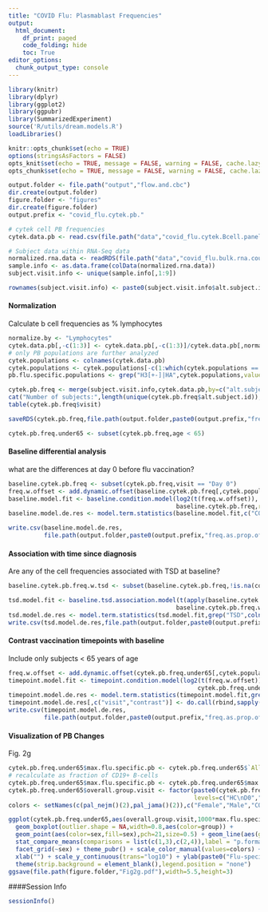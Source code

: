 ```yaml
---
title: "COVID Flu: Plasmablast Frequencies"
output:
  html_document:
    df_print: paged
    code_folding: hide
    toc: True
editor_options:
  chunk_output_type: console
---
```


```r
library(knitr)
library(dplyr)
library(ggplot2)
library(ggpubr)
library(SummarizedExperiment)
source('R/utils/dream.models.R')
loadLibraries()

knitr::opts_chunk$set(echo = TRUE)
options(stringsAsFactors = FALSE)
opts_knit$set(echo = TRUE, message = FALSE, warning = FALSE, cache.lazy = FALSE, out.width=900)
opts_chunk$set(echo = TRUE, message = FALSE, warning = FALSE, cache.lazy = FALSE, out.width=900)

output.folder <- file.path("output","flow.and.cbc")
dir.create(output.folder)
figure.folder <- "figures"
dir.create(figure.folder)
output.prefix <- "covid_flu.cytek.pb."

# cytek cell PB frequencies
cytek.data.pb <- read.csv(file.path("data","covid_flu.cytek.Bcell.panel.plasmablast.counts.csv"),check.names = F)

# Subject data within RNA-Seq data
normalized.rna.data <- readRDS(file.path("data","covid_flu.bulk.rna.count.data.RDS"))
sample.info <- as.data.frame(colData(normalized.rna.data))
subject.visit.info <- unique(sample.info[,1:9])

rownames(subject.visit.info) <- paste0(subject.visit.info$alt.subject.id,".",subject.visit.info$visit)
```

#### Normalization
Calculate b cell frequencies as % lymphocytes
```r
normalize.by <- "Lymphocytes"
cytek.data.pb[,-c(1:3)] <- cytek.data.pb[,-c(1:3)]/cytek.data.pb[,normalize.by]
# only PB populations are further analyzed
cytek.populations <- colnames(cytek.data.pb)
cytek.populations <- cytek.populations[-c(1:which(cytek.populations == "Live CD19+"))]
pb.flu.specific.populations <- grep("H3[+-]|HA",cytek.populations,value=T)

cytek.pb.freq <- merge(subject.visit.info,cytek.data.pb,by=c("alt.subject.id","visit"),all.y=T)
cat("Number of subjects:",length(unique(cytek.pb.freq$alt.subject.id)),"\n")
table(cytek.pb.freq$visit)

saveRDS(cytek.pb.freq,file.path(output.folder,paste0(output.prefix,"freq.as.prop.of.",normalize.by,".RDS")))

cytek.pb.freq.under65 <- subset(cytek.pb.freq,age < 65)
```

#### Baseline differential analysis
what are the differences at day 0 before flu vaccination?
```r
baseline.cytek.pb.freq <- subset(cytek.pb.freq,visit == "Day 0")
freq.w.offset <- add.dynamic.offset(baseline.cytek.pb.freq[,cytek.populations])
baseline.model.fit <- baseline.condition.model(log2(t(freq.w.offset)),
                                               baseline.cytek.pb.freq,random.effects = "batch")
baseline.model.de.res <- model.term.statistics(baseline.model.fit,c("COVR.v.HC","COVR.male.v.female","COVR.m","COVR.f"))

write.csv(baseline.model.de.res,
          file.path(output.folder,paste0(output.prefix,"freq.as.prop.of.",normalize.by,".difference.at.baseline.csv")),row.names = F)
```

#### Association with time since diagnosis
Are any of the cell frequencies associated with TSD at baseline?
```r
baseline.cytek.pb.freq.w.tsd <- subset(baseline.cytek.pb.freq,!is.na(covid.diagnosis.start.date.to.sample.drawn))

tsd.model.fit <- baseline.tsd.association.model(t(apply(baseline.cytek.pb.freq.w.tsd[,cytek.populations],2,rank)),
                                               baseline.cytek.pb.freq.w.tsd,random.effects = "batch")
tsd.model.de.res <- model.term.statistics(tsd.model.fit,grep("TSD",colnames(tsd.model.fit$coefficients),value=T))
write.csv(tsd.model.de.res,file.path(output.folder,paste0(output.prefix,"freq.as.prop.of.",normalize.by,".tsd.association.at.baseline.csv")),row.names = F)

```

#### Contrast vaccination timepoints with baseline
Include only subjects < 65 years of age
```r
freq.w.offset <- add.dynamic.offset(cytek.pb.freq.under65[,cytek.populations])
timepoint.model.fit <- timepoint.condition.model(log2(t(freq.w.offset)),
                                                     cytek.pb.freq.under65,c("Day 0"),additional.fixed.effects = "batch")
timepoint.model.de.res <- model.term.statistics(timepoint.model.fit,grep("^(Baseline|D7)",colnames(timepoint.model.fit$coefficients),value = T))
timepoint.model.de.res[,c("visit","contrast")] <- do.call(rbind,sapply(timepoint.model.de.res$term,stringi::stri_split_fixed,pattern=".",n=2))
write.csv(timepoint.model.de.res,
          file.path(output.folder,paste0(output.prefix,"freq.as.prop.of.",normalize.by,".timepoint.diff.under65.csv")),row.names = F)
```

#### Visualization of PB Changes
Fig. 2g
```r
cytek.pb.freq.under65$max.flu.specific.pb <- cytek.pb.freq.under65$`All HA+(CD20lowCD21low PB)`
# recalculate as fraction of CD19+ B-cells
cytek.pb.freq.under65$max.flu.specific.pb <- cytek.pb.freq.under65$max.flu.specific.pb/cytek.pb.freq.under65$`CD19+`
cytek.pb.freq.under65$overall.group.visit <- factor(paste0(cytek.pb.freq.under65$group,"\n",gsub("Day ","D",cytek.pb.freq.under65$visit)),
                                                    levels=c("HC\nD0","HC\nD7","COVR\nD0","COVR\nD7"))
colors <- setNames(c(pal_nejm()(2),pal_jama()(2)),c("Female","Male","COVR","HC"))

ggplot(cytek.pb.freq.under65,aes(overall.group.visit,1000*max.flu.specific.pb+.1)) + 
  geom_boxplot(outlier.shape = NA,width=0.8,aes(color=group)) + 
  geom_point(aes(color=sex,fill=sex),pch=21,size=0.5) + geom_line(aes(group=alt.subject.id,color=sex),alpha=0.8) +
  stat_compare_means(comparisons = list(c(1,3),c(2,4)),label = "p.format",size=2.5) +
  facet_grid(~sex) + theme_pubr() + scale_color_manual(values=colors) + scale_fill_manual(values=alpha(colors,0.4)) +
  xlab("") + scale_y_continuous(trans="log10") + ylab(paste0("Flu-specific\nplasmablast frequency","\n(","per 1,000 B-cells",")")) +
  theme(strip.background = element_blank(),legend.position = "none")
ggsave(file.path(figure.folder,"Fig2g.pdf"),width=5.5,height=3)
```

####Session Info
```r
sessionInfo()
```
